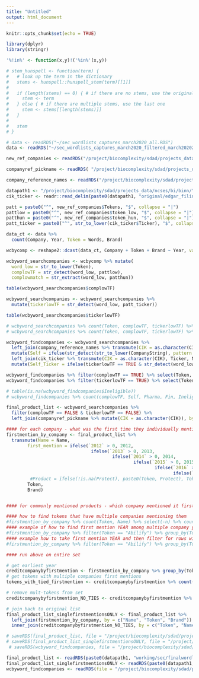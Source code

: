 ```yaml
---
title: "Untitled"
output: html_document
---
```


```r
knitr::opts_chunk$set(echo = TRUE)

library(dplyr)
library(stringr)

'%!in%' <- function(x,y)!('%in%'(x,y))

# stem_hunspell <- function(term) {
#   # look up the term in the dictionary
#   stems <- hunspell::hunspell_stem(term)[[1]]
# 
#   if (length(stems) == 0) { # if there are no stems, use the original term
#     stem <- term
#   } else { # if there are multiple stems, use the last one
#     stem <- stems[[length(stems)]]
#   }
# 
#   stem
# }
```



```r
# data <- readRDS("~/sec_wordlists_captures_march2020_all.RDS")
data <- readRDS("~/sec_wordlists_captures_march2020_filtered_march202020.RDS")

new_ref_companies <- readRDS("/project/biocomplexity/sdad/projects_data/ncses/bi/binn/working/company_dict/company_dictionary_newreftokens.RDS")

companyref_pickname <- readRDS( "/project/biocomplexity/sdad/projects_data/ncses/bi/binn/working/company_dict/company_dictionary_pickname.RDS")

company_reference_names <- readRDS("/project/biocomplexity/sdad/projects_data/ncses/bi/binn/working/company_dict/company_dictionary_comprefnames.RDS")

datapath1 <- "/project/biocomplexity/sdad/projects_data/ncses/bi/binn/"
cik_ticker <- readr::read_delim(paste0(datapath1, "original/edgar_filings/cik_ticker.csv"), delim = "|") 
```


```r
patt = paste0("^", new_ref_companies$Tokens, "$", collapse = "|")
pattlow = paste0("^", new_ref_companies$token_low, "$", collapse = "|")
patthun = paste0("^", new_ref_companies$token_hun, "$", collapse = "|")
patt_ticker = paste0("^", str_to_lower(cik_ticker$Ticker), "$", collapse = "|")
```



```r
data_ct <- data %>% 
  count(Company, Year, Token = Words, Brand)

wcbycomp <- reshape2::dcast(data_ct, Company + Token + Brand ~ Year, value.var = "n", fun.aggregate = sum)
```



```r

wcbyword_searchcompanies <- wcbycomp %>% mutate(
  word_low = str_to_lower(Token),
  complowTF = str_detect(word_low, pattlow),
  complowmatch = str_extract(word_low, patthun))

table(wcbyword_searchcompanies$complowTF)

wcbyword_searchcompanies <- wcbyword_searchcompanies %>% 
  mutate(tickerlowTF = str_detect(word_low, patt_ticker))

table(wcbyword_searchcompanies$tickerlowTF)

# wcbyword_searchcompanies %>% count(Token, complowTF, tickerlowTF) %>% filter(complowTF == TRUE | tickerlowTF == TRUE)
# wcbyword_searchcompanies %>% count(Token, complowTF, tickerlowTF) %>% filter(complowTF == FALSE & tickerlowTF == FALSE)
```


```r
wcbyword_findcompanies <- wcbyword_searchcompanies %>%
  left_join(company_reference_names %>% transmute(CIK = as.character(CIK), CompanyString), by = c("Company" = "CIK")) %>%
  mutate(Self = ifelse(str_detect(str_to_lower(CompanyString), pattern = complowmatch), 1, 0))  %>%
  left_join(cik_ticker %>% transmute(CIK = as.character(CIK), Ticker, Name), by = c("Company" = "CIK")) %>%
  mutate(Self_Ticker = ifelse(tickerlowTF == TRUE & str_detect(word_low, pattern = str_to_lower(Ticker)) == TRUE, 1, 0))

wcbyword_findcompanies %>% filter(complowTF == TRUE) %>% select(Token, Brand, word_low, CompanyString, Self)
wcbyword_findcompanies %>% filter(tickerlowTF == TRUE) %>% select(Token, Brand, word_low, Ticker, Self_Ticker)

# table(is.na(wcbyword_findcompanies$Ineligible))
# wcbyword_findcompanies %>% count(complowTF, Self, Pharma, Fin, Ineligible)

final_product_list <- wcbyword_searchcompanies %>% 
  filter(complowTF == FALSE & tickerlowTF == FALSE) %>% 
  left_join(companyref_pickname %>% mutate(CIK = as.character(CIK)), by = c("Company" = "CIK"))


```


```r
#### for each company - what was the first time they individually mentioned that product? 
firstmention_by_company <- final_product_list %>% 
  transmute(Name = Name, 
        first_mention = ifelse(`2012` > 0, 2012, 
                                ifelse(`2013` > 0, 2013, 
                                        ifelse(`2014` > 0, 2014, 
                                                ifelse(`2015` > 0, 2015, 
                                                        ifelse(`2016` > 0, 2016,
                                                               ifelse(`2017` > 0, 2017, 1900)))))), 
         #Product = ifelse(!is.na(Protect), paste0(Token, Protect), Token),
        Token, 
        Brand)


#### for commonly mentioned products - which company mentioned it first? for ties - remove the tokens

#### how to find tokens that have multiple companies mentioning them
#firstmention_by_company %>% count(Token, Name) %>% select(-n) %>% count(Token) %>% filter(n>1)
#### example of how to find first mention YEAR among multiple company years with Abilify
#firstmention_by_company %>% filter(Token == "Abilify") %>% group_by(Token) %>% summarise(minyear = min(first_mention))
#### example how to take first mention YEAR and then filter for rows with that year
#firstmention_by_company %>% filter(Token == "Abilify") %>% group_by(Token) %>% summarise(minyear = min(first_mention)) %>% left_join(firstmention_by_company %>% filter(Token == "Abilify"), by = c("Token")) %>% filter(minyear == first_mention)

#### run above on entire set 

# get earliest year
creditcompanybyfirstmention <- firstmention_by_company %>% group_by(Token) %>% summarise(minyear = min(first_mention)) %>% left_join(firstmention_by_company, by = c("Token")) %>% filter(minyear == first_mention)
# get tokens with multiple companies first mentions
tokens_with_tied_firstmention <- creditcompanybyfirstmention %>% count(Token, Name) %>% select(-n) %>% count(Token) %>% filter(n>1)

# remove mult-tokens from set
creditcompanybyfirstmention_NO_TIES <- creditcompanybyfirstmention %>% filter(Token %!in% tokens_with_tied_firstmention$Token) %>% select(Token, Brand, Name, minyear)

# join back to original list 
final_product_list_singlefirstmentionsONLY <- final_product_list %>% 
  left_join(firstmention_by_company, by = c("Name", "Token", "Brand")) %>% 
  inner_join(creditcompanybyfirstmention_NO_TIES, by = c("Token", "Name", "Brand", "first_mention" = "minyear"))

```

```r
# saveRDS(final_product_list, file = "/project/biocomplexity/sdad/projects_data/ncses/bi/binn/working/sec/finalwordlists/final_product_list_mar19.RDS")
# saveRDS(final_product_list_singlefirstmentionsONLY, file = "/project/biocomplexity/sdad/projects_data/ncses/bi/binn/working/sec/finalwordlists/final_product_list_singmention_mar19.RDS")
 # saveRDS(wcbyword_findcompanies, file = "/project/biocomplexity/sdad/projects_data/ncses/bi/binn/working/sec/finalwordlists/wcbyword_mar20.RDS")

final_product_list <- readRDS(paste0(datapath1, "working/sec/finalwordlists/final_product_list_mar19.RDS"))
final_product_list_singlefirstmentionsONLY <- readRDS(paste0(datapath1, "working/sec/finalwordlists/final_product_list_singmention_mar19.RDS"))
wcbyword_findcompanies <- readRDS(file = "/project/biocomplexity/sdad/projects_data/ncses/bi/binn/working/sec/finalwordlists/wcbyword_mar20.RDS")
```

